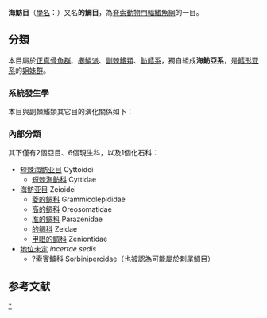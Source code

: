 {{AutoTaxobox
| fossil range =  [[渐新世|渐新世]]以来{{r|Fossilworks}} {{fossil range|33.9|28.4|latest=0}}
| image = Zeus.faber 2.jpg
| image_caption = [[日本海魴|日本海魴]] ''Zeus faber''
| parent authority =[[Betancur-R|Betancur-R]] et al., 2016
| taxon = Zeiformes
| authority = {{link-en|查尔斯·里根|Charles Tate Regan|Regan}}, 1909
| type genus =[[海魴屬|海魴屬]]<br>''Zeus''
| type genus authority =[[Linnaeus|Linnaeus]], 1758
| subdivision_ranks = 亞目
| subdivision = 
*[[短棘海鲂亚目|短棘海鲂亚目]] Cyttoidei
*[[海鲂亚目|海鲂亚目]] Zeioidei
}}

'''海魴目'''（[[學名|學名]]：{{lang|la|Zeiformes}}）又名'''的鯛目'''，為[[脊索動物門|脊索動物門]][[輻鰭魚綱|輻鰭魚綱]]的一目。{{r|deepfin4}}

==分類==
本目屬於[[正真骨魚群|正真骨魚群]]、[[櫛鱗派|櫛鱗派]]、[[副棘鰭類|副棘鰭類]]、[[鲂鳕系|鲂鳕系]]，獨自組成'''海魴亞系'''，是[[鳕形亚系|鳕形亚系]]的[[姐妹群|姐妹群]]。{{r|deepfin4}}
===系統發生學===
本目與副棘鰭類其它目的演化關係如下{{r|deepfin4}}：
{{副棘鰭類支序分類法}}
===內部分類===
其下僅有2個亞目、6個現生科{{r|deepfin4}}，以及1個化石科：
*[[短棘海鲂亚目|短棘海鲂亚目]] Cyttoidei
**[[短棘海鲂科|短棘海鲂科]] Cyttidae
*[[海鲂亚目|海鲂亚目]] Zeioidei
**[[菱的鲷科|菱的鲷科]] Grammicolepididae
**[[高的鲷科|高的鲷科]] Oreosomatidae
**[[准的鲷科|准的鲷科]] Parazenidae
**[[的鲷科|的鲷科]] Zeidae
**[[甲眼的鲷科|甲眼的鲷科]] Zeniontidae
*[[地位未定|地位未定]] ''incertae sedis''
**?{{絕滅}}[[索賓鱸科|索賓鱸科]] Sorbinipercidae（也被認為可能屬於[[刺尾鯛目|刺尾鯛目]]）{{r|Fossilworks1}}

==参考文献==
{{reflist|refs=
<ref name=deepfin4>{{Betancur-R et al., 2017}}</ref>
<ref name="Fossilworks">{{cite web |title=Fossilworks: Zeiformes |url=http://fossilworks.org/?a=taxonInfo&taxon_no=35837 |website=fossilworks.org |accessdate=2020-04-06 |archive-date=2021-02-13 |archive-url=https://web.archive.org/web/20210213034237/http://fossilworks.org/?a=taxonInfo&taxon_no=35837 |dead-url=no }}</ref>
<ref name="Fossilworks1">{{cite web |title=Fossilworks: Sorbinipercidae |url=http://fossilworks.org/?a=taxonInfo&taxon_no=353684 |website=fossilworks.org |accessdate=2020-04-06 |archive-date=2021-02-13 |archive-url=https://web.archive.org/web/20210213034326/http://fossilworks.org/?a=taxonInfo&taxon_no=353684 |dead-url=no }}</ref>
}}

{{輻鰭魚}}
{{Taxonbar|from=Q768334|from2=Q60533404}}

{{輻鰭魚小作品}}
{{DEFAULTSORT:Zeiformes}}
[[Category:海魴目|*]]